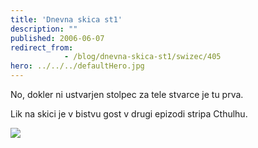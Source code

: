 ```yaml
---
title: 'Dnevna skica st1'
description: ""
published: 2006-06-07
redirect_from: 
            - /blog/dnevna-skica-st1/swizec/405
hero: ../../../defaultHero.jpg
---
```


No, dokler ni ustvarjen stolpec za tele stvarce je tu prva.

Lik na skici je v bistvu gost v drugi epizodi stripa Cthulhu.

![](/includes/editor_upload/Image/sketches/kscan_0131.png)
